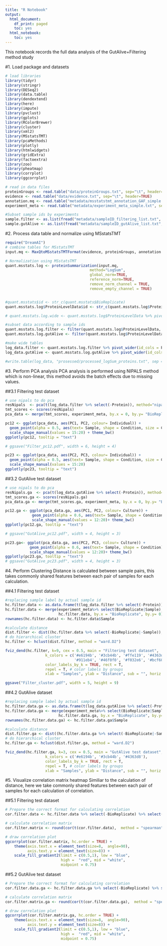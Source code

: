 ---
title: "R Notebook"
output:
  html_document:
    df_print: paged
    toc: yes
  html_notebook:
    toc: yes
---

This notebook records the full data analysis of the GutAlive+Filtering method study

#1. Load package and datasets
```{r, message=FALSE, warning=FALSE}
# load libraries
library(tidyr)
library(stringr)
library(DESeq2)
library(data.table)
library(dendextend)
library(here)
library(impute)
library(pvclust)
library(gplots)
library(RColorBrewer)
library(cluster)
library(xml2)
library(MSstatsTMT)
library(pcaMethods)
library(plotly)
library(htmlwidgets)
library(gridExtra)
library(factoextra)
library(zoo)
library(pheatmap)
library(corrplot)
library(ggcorrplot)

# read in data files
proteinGroups <- read.table("data/proteinGroups.txt", sep="\t", header=TRUE)
evidence <- read.table("data/evidence.txt", sep="\t", header=TRUE)
annotation.mq <- read.table("metadata/msstatstmt_annotation_GAF_simple.csv", sep=",", header=TRUE)
experiment_meta <- read.table("metadata/experiment_meta_simple.txt", sep="\t", header=TRUE)

#Subset sample ids by experiments
sample.filter <- as.list(fread("metadata/sampleID_filtering_list.txt", header = F))
sample.gutAlive <- as.list(fread("metadata/sampleID_gutAlive_list.txt", header = F))
```

#2. Process data table and normalize using MSstatsTMT
```{r, message=FALSE, warning=FALSE}
require("DreamAI")
# combine tables for MSstatsTMT
input.mq <- MaxQtoMSstatsTMTFormat(evidence, proteinGroups, annotation.mq)

# Normalization using MSstatsTMT
quant.msstats.log <- proteinSummarization(input.mq,
                                      method="LogSum",
                                      global_norm=TRUE,
                                      reference_norm=TRUE,
                                      remove_norm_channel = TRUE,
                                      remove_empty_channel = TRUE)


#quant.msstats$id <- str_c(quant.msstats$BioReplicate)
quant.msstats.log$ProteinLevelData$id <- str_c(quant.msstats.log$ProteinLevelData$BioReplicate)

# quant.msstats.log.wide <- quant.msstats.log$ProteinLevelData %>% pivot_wider(id_cols = Protein, names_from = id, values_from = Abundance) 

#subset data according to sample ids
quant.msstats.log.filter <- filter(quant.msstats.log$ProteinLevelData, str_detect(quant.msstats.log$ProteinLevelData$id, paste(sample.filter[[1]], collapse="|")))
quant.msstats.log.gutAlive <- filter(quant.msstats.log$ProteinLevelData, str_detect(quant.msstats.log$ProteinLevelData$id, paste(sample.gutAlive[[1]], collapse="|")))

#make wide tables
log_data.filter <- quant.msstats.log.filter %>% pivot_wider(id_cols = Protein, names_from = id, values_from = Abundance) 
log_data.gutAlive <- quant.msstats.log.gutAlive %>% pivot_wider(id_cols = Protein, names_from = id, values_from = Abundance) 

#write.table(log_data, "prosessed/processed_logSum_proteins.txt", sep = "\t")

```

#3. Perform PCA analysis
PCA analysis is performed using NIPALS method which is non-linear, this method avoids the batch effects due to missing values.

##3.1 Filtering test dataset
```{r, message=FALSE, warning=FALSE}
# use nipals to do pca
resNipals  <- pca(t(log_data.filter %>% select(-Protein)), method="nipals", center=T, nPcs=10)
tmt_scores <- scores(resNipals)
pca_data <- merge(tmt_scores, experiment_meta, by.x = 0, by.y= "BioReplicate")

pc12 <- ggplot(pca_data, aes(PC1, PC2, colour= Individual)) +
  geom_point(alpha = 0.5, aes(text= Sample, shape = Condition, size = Culture))+
  scale_shape_manual(values = 15:20) + theme_bw()
ggplotly(pc12, tooltip = "text")

# ggsave("Filter_pc12.pdf", width = 6, height = 4)

pc23 <- ggplot(pca_data, aes(PC2, PC3, colour= Individual)) +
  geom_point(alpha = 0.5, aes(text= Sample, shape = Condition, size = Culture))+
  scale_shape_manual(values = 15:20)
ggplotly(pc23, tooltip = "text")

```

##3.2 GutAlive test dataset
```{r, message=FALSE, warning=FALSE}
# use nipals to do pca
resNipals.ga  <- pca(t(log_data.gutAlive %>% select(-Protein)), method="nipals", center=T, nPcs=10)
tmt_scores.ga <- scores(resNipals.ga)
pca_data.ga <- merge(tmt_scores.ga, experiment_meta, by.x = 0, by.y= "BioReplicate")

pc12.ga <- ggplot(pca_data.ga, aes(PC1, PC2, colour= Culture)) +
            geom_point(alpha = 0.6, aes(text= Sample, shape = Condition), size = 3)+
            scale_shape_manual(values = 12:20)+ theme_bw()
ggplotly(pc12.ga, tooltip = "text")

# ggsave("GutAlive_pc12.pdf", width = 4, height = 3)

pc23.ga<- ggplot(pca_data.ga, aes(PC2, PC3, colour= Culture)) +
           geom_point(alpha = 0.6, aes(text= Sample, shape = Condition), size = 3)+
           scale_shape_manual(values = 12:20)+ theme_bw()
ggplotly(pc23.ga, tooltip = "text")
# ggsave("GutAlive_pc23.pdf", width = 4, height = 3)

```

#4. Perform Clustering
Distance is calculated between sample pairs, this takes commonly shared features between each pair of samples for each calculation.

##4.1 Filtering test dataset
```{r, message=FALSE, warning=FALSE, fig.width=6, fig.height=12}
#replacing sample label by actual sample id
hc.filter.data <- as.data.frame(t(log_data.filter %>% select(-Protein)))
hc.filter.data <- merge(experiment_meta%>% select(BioReplicate|Sample),
                        hc.filter.data, by.x = "BioReplicate", by.y= 0)
rownames(hc.filter.data) <- hc.filter.data$Sample

#calculate distance
dist.filter <- dist((hc.filter.data %>% select(-BioReplicate|-Sample)), method = "euclidean")
# do hierarchical cluster
hc.filter <- hclust(dist.filter, method = "ward.D2")

fviz_dend(hc.filter, k=9, cex = 0.5, main = "Filtering test dataset",
                  k_colors = c('#e6194b', '#3cb44b', '#ffe119', '#4363d8', '#f58231',
                               '#911eb4', '#46f0f0', '#f032e6', '#bcf60c'),
                  color_labels_by_k = TRUE, rect = T,
                  repel = T, # color labels by groups
                  xlab = "Samples", ylab = "Distance", sub = "", horiz = T)

ggsave("Filter_cluster.pdf", width = 5, height = 9)


```

##4.2 GutAlive dataset
```{r, message=FALSE, warning=FALSE, fig.width=6, fig.height=12}
#replacing sample label by actual sample id
hc.filter.data.ga <- as.data.frame(t(log_data.gutAlive %>% select(-Protein)))
hc.filter.data.ga <- merge(experiment_meta%>% select(BioReplicate|Sample),
                        hc.filter.data.ga, by.x = "BioReplicate", by.y= 0)
rownames(hc.filter.data.ga) <- hc.filter.data.ga$Sample

#calculate distance
dist.filter.ga <- dist((hc.filter.data.ga %>% select(-BioReplicate|-Sample)), method = "euclidean")
# do hierarchical cluster
hc.filter.ga <- hclust(dist.filter.ga, method = "ward.D2")

fviz_dend(hc.filter.ga, k=3, cex = 0.5, main = "GutAlive test dataset",
                  k_colors = c('#e6194b', '#3cb44b', '#4363d8'),
                  color_labels_by_k = TRUE, rect = T,
                  repel = T, # color labels by groups
                  xlab = "Samples", ylab = "Distance", sub = "", horiz = T)

```

#5. Visualize correlation matrix heatmap
Similiar to the calculation of distance, here we take commonly shared features between each pair of samples for each calculation of correlation.

##5.1 Filtering test dataset
```{r, message=FALSE, warning=FALSE, fig.width=12, fig.height=12}
# Prepare the correct format for calculating correlation
cor.filter.data <- hc.filter.data %>% select(-BioReplicate) %>% select(-Sample)

# calculate correlation matrix
cor.filter.matrix <- round(cor(t(cor.filter.data),  method = "spearman", use = "pairwise.complete.obs"), 2)

# draw correlation plot
ggcorrplot(cor.filter.matrix, hc.order = TRUE) +
    theme(axis.text.x = element_text(size=8,  angle=90),
          axis.text.y = element_text(size=8)) +
    scale_fill_gradient2(limit = c(0.5,1), low = "blue",
                         high =  "red", mid = "white",
                         midpoint = 0.75)
```

##5.2 GutAlive test dataset
```{r, message=FALSE, warning=FALSE, fig.width=10, fig.height=10}
# Prepare the correct format for calculating correlation
cor.filter.data.ga <- hc.filter.data.ga %>% select(-BioReplicate) %>% select(-Sample)

# calculate correlation matrix
cor.filter.matrix.ga <- round(cor(t(cor.filter.data.ga),  method = "spearman", use = "pairwise.complete.obs"), 2)

# draw correlation plot
ggcorrplot(cor.filter.matrix.ga, hc.order = TRUE) +
    theme(axis.text.x = element_text(size=8,  angle=90),
          axis.text.y = element_text(size=8)) +
    scale_fill_gradient2(limit = c(0.5,1), low = "blue",
                         high =  "red", mid = "white",
                         midpoint = 0.75)
```
